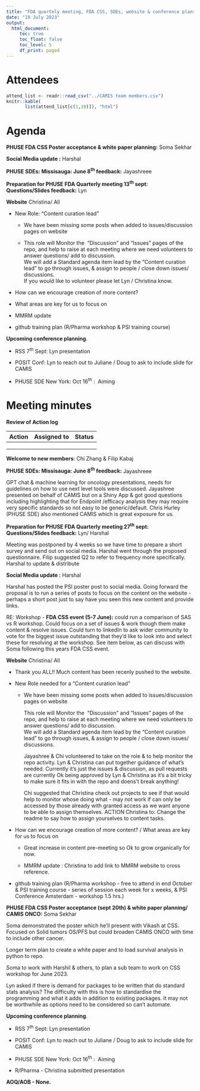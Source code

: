 ```yaml
---
title: "FDA quartely meeting, FDA CSS, SDEs, website & conference plans"
date: "19 July 2023"
output:
  html_document: 
     toc: true
     toc_float: false
     toc_level: 5
     df_print: paged
---
```


# Attendees

```r
attend_list <- readr::read_csv("../CAMIS team members.csv")
knitr::kable(
       list(attend_list[c(1,10)]), "html")
```

# Agenda

**PHUSE FDA CSS Poster acceptance & white paper planning:** Soma Sekhar

**Social Media update :** Harshal

**PHUSE SDEs: Missisauga: June 8^th^ feedback:** Jayashreee

**Preparation for PHUSE FDA Quarterly meeting 13^th^ sept:**  **Questions/Slides feedback:** Lyn

**Website** Christina/ All

-   New Role: "Content curation lead"

    -   We have been missing some posts when added to issues/discussion pages on website

    -   This role will Monitor the  "Discussion" and "Issues" pages of the repo, and help to raise at each meeting where we need volunteers to answer questions/ add to discussion.\
        We will add a Standard agenda item lead by the "Content curation lead" to go through issues, & assign to people / close down issues/ discussions.\
        If you would like to volunteer please let Lyn / Christina know.

-   How can we encourage creation of more content?

```{=html}
<!-- -->
```
-   What areas are key for us to focus on

-   MMRM update

-   github training plan (R/Pharma workshop & PSI training course)

**Upcoming conference planning**.

-   RSS 7^th^ Sept: Lyn presentation

```{=html}
<!-- -->
```
-   POSIT Conf: Lyn to reach out to Juliane / Doug to ask to include slide for CAMIS

-   PHUSE SDE New York: Oct 16^th^ :  Aiming

# Meeting minutes

**Review of Action log**

| Action | Assigned to | Status |
|--------|-------------|--------|
|        |             |        |
|        |             |        |
|        |             |        |

**Welcome to new members**: Chi Zhang & Filip Kabaj

**PHUSE SDEs: Missisauga: June 8^th^ feedback:** Jayashreee

GPT chat & machine learning for oncology presentations, needs for guidelines on how to use next level tools were discussed. Jayashree presented on behalf of CAMIS but on a Shiny App & got good questions including highlighting that for Endpoint /efficacy analysis they may require very specific standards so not easy to be generic/default. Chris Hurley (PHUSE SDE) also mentioned CAMIS which is great exposure for us.

**Preparation for PHUSE FDA Quarterly meeting 27^th^ sept:**  **Questions/Slides feedback:** Lyn/ Harshal

Meeting was postponed by 4 weeks so we have time to prepare a short survey and send out on social media. Harshal went through the proposed questionnaire. Filip suggested Q2 to refer to frequency more specifically. Harshal to update & distribute

**Social Media update :** Harshal

Harshal has posted the PSI poster post to social media. Going forward the proposal is to run a series of posts to focus on the content on the website - perhaps a short post just to say have you seen this new content and provide links.

RE: Workshop - **FDA CSS event (5-7 June):** could run a comparison of SAS vs R workshop. Could focus on a set of issues & work though them make content & resolve issues. Could turn to linkedIn to ask wider community to vote for the biggest issue outstanding that they'd like to look into and select these for resolving at the workshop. See item below, as can discuss with Soma following this years FDA CSS event.

**Website** Christina/ All

-   Thank you ALL!! Much content has been recenly pushed to the website.

-   New Role needed for a "Content curation lead"

    -   We have been missing some posts when added to issues/discussion pages on website

        This role will Monitor the  "Discussion" and "Issues" pages of the repo, and help to raise at each meeting where we need volunteers to answer questions/ add to discussion.\
        We will add a Standard agenda item lead by the "Content curation lead" to go through issues, & assign to people / close down issues/ discussions.

        Jayashree & Chi volunteered to take on the role & to help monitor the repo activity. Lyn & Christina can put together guidance of what's needed. Currently it's just the issues & discussion, as pull requests are currently Ok being approved by Lyn & Christina as it's a bit tricky to make sure it fits in with the repo and doens't break anything!

        Chi suggested that Christina check out projects to see if that would help to monitor whose doing what - may not work if can only be accessed by those already with granted access as we want anyone to be able to assign themselves. ACTION Christina to: Change the readme to say how to assign yourselves to content tasks.

-   How can we encourage creation of more content? / What areas are key for us to focus on

    -   Great increase in content pre-meeting so Ok to grow organically for now.

    -   MMRM update : Christina to add link to MMRM website to cross reference.

-   github training plan (R/Pharma workshop - free to attend in end October & PSI training course - series of session each week for x weeks, & PSI Conference Amsterdam - workshop 1.5 hrs.)

**PHUSE FDA CSS Poster acceptance (sept 20th) & white paper planning/ CAMIS ONCO:** Soma Sekhar

Soma demonstrated the poster which he'll present with Vikash at CSS. Focused on Solid tumors OS/PFS but could broaden CAMIS ONCO with time to include other cancer.

Longer term plan to create a white paper and to load survival analysis in python to repo.

Soma to work with Harshil & others, to plan a sub team to work on CSS workshop for June 2023.

Lyn asked if there is demand for packages to be written that do standard stats analysis? The difficulty with this is how to standardise the programming and what it adds in addition to existing packages. It may not be worthwhile as options need to be considered so can't automate.

**Upcoming conference planning**.

-   RSS 7^th^ Sept: Lyn presentation

```{=html}
<!-- -->
```
-   POSIT Conf: Lyn to reach out to Juliane / Doug to ask to include slide for CAMIS

-   PHUSE SDE New York: Oct 16^th^ :  Aiming

-   R/Pharma - Christina submitted presentation

**AOQ/AOB - None.**
